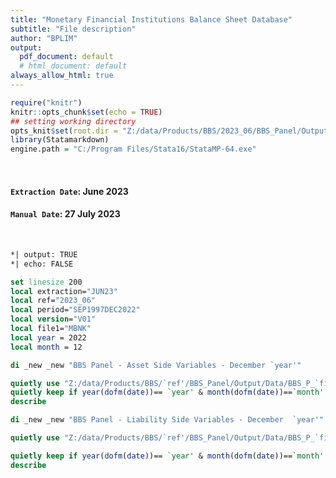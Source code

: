 ```yaml
---
title: "Monetary Financial Institutions Balance Sheet Database"
subtitle: "File description"
author: "BPLIM"
output:
  pdf_document: default
  # html_document: default
always_allow_html: true
---
```


```r
require("knitr")
knitr::opts_chunk$set(echo = TRUE)
## setting working directory
opts_knit$set(root.dir = "Z:/data/Products/BBS/2023_06/BBS_Panel/Output/Data/")
library(Statamarkdown)
engine.path = "C:/Program Files/Stata16/StataMP-64.exe"
```

<br />

#### `Extraction Date`: June 2023

#### `Manual Date`: 27 July 2023

<br />


```stata
*| output: TRUE
*| echo: FALSE

set linesize 200
local extraction="JUN23"
local ref="2023_06"
local period="SEP1997DEC2022"
local version="V01"
local file1="MBNK"
local year = 2022
local month = 12

di _new _new "BBS Panel - Asset Side Variables - December `year'"

quietly use "Z:/data/Products/BBS/`ref'/BBS_Panel/Output/Data/BBS_P_`file1'_`period'_`extraction'_ASSET_`version'.dta", clear
quietly keep if year(dofm(date))== `year' & month(dofm(date))==`month'
describe

di _new _new "BBS Panel - Liability Side Variables - December  `year'"

quietly use "Z:/data/Products/BBS/`ref'/BBS_Panel/Output/Data/BBS_P_`file1'_`period'_`extraction'_LIAB_`version'.dta", clear

quietly keep if year(dofm(date))== `year' & month(dofm(date))==`month'
describe
    
```
